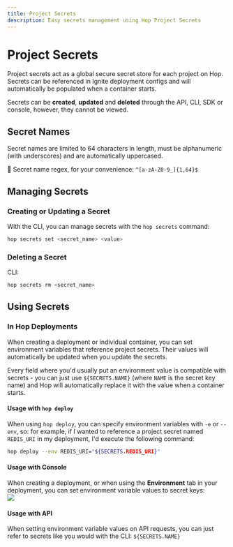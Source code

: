 ```yaml
---
title: Project Secrets
description: Easy secrets management using Hop Project Secrets
---
```



# Project Secrets

Project secrets act as a global secure secret store for each project on Hop. Secrets can be referenced in Ignite deployment configs and will automatically be populated when a container starts.

Secrets can be **created**, **updated** and **deleted** through the API, CLI, SDK or console, however, they cannot be viewed.

## Secret Names

Secret names are limited to 64 characters in length, must be alphanumeric (with underscores) and are automatically uppercased.

📝 Secret name regex, for your convenience: `^[a-zA-Z0-9_]{1,64}$`

## Managing Secrets

### Creating or Updating a Secret


With the CLI, you can manage secrets with the `hop secrets` command:

```sh
hop secrets set <secret_name> <value>
```

### Deleting a Secret

CLI:

```sh
hop secrets rm <secret_name>
```

## Using Secrets

### In Hop Deployments
When creating a deployment or individual container, you can set environment variables that reference project secrets. Their values will automatically be updated when you update the secrets.

Every field where you'd usually put an environment value is compatible with secrets - you can just use `${SECRETS.NAME}` (where `NAME` is the secret key name) and Hop will automatically replace it with the value when a container starts.

#### Usage with `hop deploy`

When using `hop deploy`, you can specify environment variables with `-e` or `--env`, so: for example, if I wanted to reference a project secret named `REDIS_URI` in my deployment, I'd execute the following command:

```bash
hop deploy --env REDIS_URI="${SECRETS.REDIS_URI}"
```

#### Usage with Console

When creating a deployment, or when using the **Environment** tab in your deployment, you can set environment variable values to secret keys:
<br/>
<Image src={hopEnv1}/>

#### Usage with API

When setting environment variable values on API requests, you can just refer to secrets like you would with the CLI: `${SECRETS.NAME}`